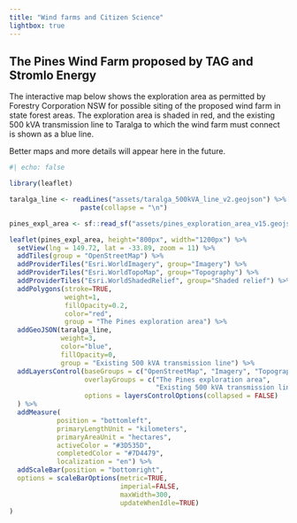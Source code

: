 ```yaml
---
title: "Wind farms and Citizen Science"
lightbox: true
---
```


## The Pines Wind Farm proposed by TAG and Stromlo Energy

The interactive map below shows the exploration area as permitted by Forestry Corporation NSW for possible siting of the proposed wind farm in state forest areas. The exploration area is shaded in red, and the existing 500 kVA transmission line to Taralga to which the wind farm must connect is shown as a blue line.

Better maps and more details will appear here in the future.

:::{.column-page}

```r
#| echo: false

library(leaflet)

taralga_line <- readLines("assets/taralga_500kVA_line_v2.geojson") %>%
                  paste(collapse = "\n")

pines_expl_area <- sf::read_sf("assets/pines_exploration_area_v15.geojson")

leaflet(pines_expl_area, height="800px", width="1200px") %>% 
  setView(lng = 149.72, lat = -33.89, zoom = 11) %>%
  addTiles(group = "OpenStreetMap") %>%
  addProviderTiles("Esri.WorldImagery", group="Imagery") %>%
  addProviderTiles("Esri.WorldTopoMap", group="Topography") %>%
  addProviderTiles("Esri.WorldShadedRelief", group="Shaded relief") %>%
  addPolygons(stroke=TRUE, 
              weight=1, 
              fillOpacity=0.2, 
              color="red",
              group = "The Pines exploration area") %>%
  addGeoJSON(taralga_line, 
             weight=3, 
             color="blue", 
             fillOpacity=0,
             group = "Existing 500 kVA transmission line") %>%
  addLayersControl(baseGroups = c("OpenStreetMap", "Imagery", "Topography", "Shaded relief"),
                   overlayGroups = c("The Pines exploration area",
                                     "Existing 500 kVA transmission line"),
                   options = layersControlOptions(collapsed = FALSE)
  ) %>%
  addMeasure(
            position = "bottomleft",
            primaryLengthUnit = "kilometers",
            primaryAreaUnit = "hectares",
            activeColor = "#3D535D",
            completedColor = "#7D4479",
            localization = "en") %>%
  addScaleBar(position = "bottomright",
  options = scaleBarOptions(metric=TRUE, 
                            imperial=FALSE,
                            maxWidth=300,
                            updateWhenIdle=TRUE)
)

```

:::
